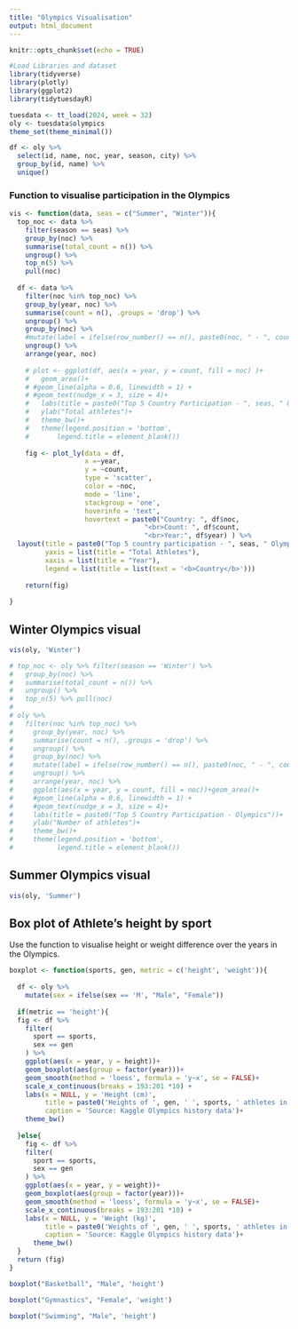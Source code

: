 ```yaml
---
title: "Olympics Visualisation"
output: html_document
---
```


```r
knitr::opts_chunk$set(echo = TRUE)
```

```r
#Load Libraries and dataset
library(tidyverse)
library(plotly)
library(ggplot2)
library(tidytuesdayR)

tuesdata <- tt_load(2024, week = 32)
oly <- tuesdata$olympics
theme_set(theme_minimal())
```



```r
df <- oly %>% 
  select(id, name, noc, year, season, city) %>% 
  group_by(id, name) %>% 
  unique() 
```


### Function to visualise participation in the Olympics
```r
vis <- function(data, seas = c("Summer", "Winter")){
  top_noc <- data %>% 
    filter(season == seas) %>% 
    group_by(noc) %>% 
    summarise(total_count = n()) %>% 
    ungroup() %>% 
    top_n(5) %>% 
    pull(noc)
  
  df <- data %>% 
    filter(noc %in% top_noc) %>% 
    group_by(year, noc) %>% 
    summarise(count = n(), .groups = 'drop') %>% 
    ungroup() %>% 
    group_by(noc) %>% 
    #mutate(label = ifelse(row_number() == n(), paste0(noc, " - ", count), NA)) %>% 
    ungroup() %>% 
    arrange(year, noc)
  
    # plot <- ggplot(df, aes(x = year, y = count, fill = noc) )+
    #   geom_area()+
    # #geom_line(alpha = 0.6, linewidth = 1) +
    # #geom_text(nudge_x = 3, size = 4)+
    #   labs(title = paste0("Top 5 Country Participation - ", seas, " Olympics"))+
    #   ylab("Total athletes")+
    #   theme_bw()+
    #   theme(legend.position = 'bottom',
    #       legend.title = element_blank())
    
    fig <- plot_ly(data = df, 
                   x =~year, 
                   y = ~count, 
                   type = 'scatter', 
                   color = ~noc, 
                   mode = 'line', 
                   stackgroup = 'one',
                   hoverinfo = 'text',
                   hovertext = paste0("Country: ", df$noc,
                                  "<br>Count: ", df$count,
                                  "<br>Year:", df$year) ) %>% 
  layout(title = paste0("Top 5 country participation - ", seas, " Olympics"),
         yaxis = list(title = "Total Athletes"),
         xaxis = list(title = "Year"),
         legend = list(title = list(text = '<b>Country</b>')))
  
    return(fig)
  
}
```


## Winter Olympics visual
```r
vis(oly, 'Winter')

# top_noc <- oly %>% filter(season == 'Winter') %>% 
#   group_by(noc) %>% 
#   summarise(total_count = n()) %>% 
#   ungroup() %>% 
#   top_n(5) %>% pull(noc)
# 
# oly %>%
#   filter(noc %in% top_noc) %>% 
#     group_by(year, noc) %>% 
#     summarise(count = n(), .groups = 'drop') %>% 
#     ungroup() %>% 
#     group_by(noc) %>% 
#     mutate(label = ifelse(row_number() == n(), paste0(noc, " - ", count), NA)) %>% 
#     ungroup() %>% 
#     arrange(year, noc) %>% 
#     ggplot(aes(x = year, y = count, fill = noc))+geom_area()+
#     #geom_line(alpha = 0.6, linewidth = 1) +
#     #geom_text(nudge_x = 3, size = 4)+
#     labs(title = paste0("Top 5 Country Participation - Olympics"))+
#     ylab("Number of athletes")+
#     theme_bw()+
#     theme(legend.position = 'bottom',
#           legend.title = element_blank())
```



## Summer Olympics visual
```r
vis(oly, 'Summer')
```
## Box plot of Athlete's height by sport

Use the function to visualise height or weight difference over the years in the Olympics.

```r

boxplot <- function(sports, gen, metric = c('height', 'weight')){
  
  df <- oly %>% 
    mutate(sex = ifelse(sex == 'M', "Male", "Female"))
  
  if(metric == 'height'){
  fig <- df %>% 
    filter(
      sport == sports,
      sex == gen
    ) %>% 
    ggplot(aes(x = year, y = height))+
    geom_boxplot(aes(group = factor(year)))+
    geom_smooth(method = 'loess', formula = 'y~x', se = FALSE)+
    scale_x_continuous(breaks = 193:201 *10) +
    labs(x = NULL, y = 'Height (cm)',
         title = paste0('Heights of ', gen, ' ', sports, ' athletes in the Olympics'),
         caption = 'Source: Kaggle Olympics history data')+
    theme_bw()
  
  }else{
    fig <- df %>% 
    filter(
      sport == sports,
      sex == gen
    ) %>% 
    ggplot(aes(x = year, y = weight))+
    geom_boxplot(aes(group = factor(year)))+
    geom_smooth(method = 'loess', formula = 'y~x', se = FALSE)+
    scale_x_continuous(breaks = 193:201 *10) +
    labs(x = NULL, y = 'Weight (kg)',
         title = paste0('Weights of ', gen, ' ', sports, ' athletes in the Olympics'),
         caption = 'Source: Kaggle Olympics history data')+
      theme_bw()
  }
  return (fig)  
}

```

```r
boxplot("Basketball", "Male", 'height')
```

```r
boxplot("Gymnastics", "Female", 'weight')
```

```r
boxplot("Swimming", "Male", 'height')
```


